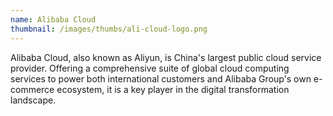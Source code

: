 ```yaml
---
name: Alibaba Cloud
thumbnail: /images/thumbs/ali-cloud-logo.png
---
```


Alibaba Cloud, also known as Aliyun, is China's largest public cloud service provider. Offering a comprehensive suite of global cloud computing services to power both international customers and Alibaba Group's own e-commerce ecosystem, it is a key player in the digital transformation landscape.
